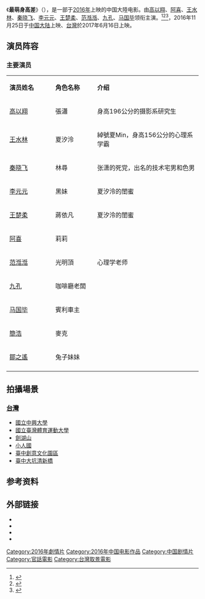 {{Infobox Film
| name           =最萌身高差
| original_name  = Min & Max
| image          = 
| image_size     =
| caption        =
| based_on       =
| 監製           = 陈辉
| 製片           = [[林胜国|林胜国]]
| 導演           = [[林胜国|林胜国]]
| 編劇           = 吕不二、马小慧
| 主演           = [[高以翔|高以翔]]、[[阿喜|阿喜]]、[[王水林|王水林]]、[[秦晓飞|秦晓飞]]、[[李元元_(演员)|李元元]]、[[王楚柔|王楚柔]]、[[范湉湉|范湉湉]]、[[九孔_(艺人)|九孔]]、[[马国毕|马国毕]]
| 攝影           = 
| 剪輯           =
| 配樂           = 
| 製片商         = 
| 發行商         = 福建恒业影业有限公司、<br>中影新锐（北京）影业有限公司、<br>杭州天映影视传媒有限公司
| 產地           = {{中國大陸電影產地}}
| 拍攝地點       = 中興大學
| 片长           = 95 分钟
| 上映日期       = {{Flagicon|CHN}} 2016年11月25日<br>{{Flagicon|TWN}} 2017年6月16日
| 語言           = [[華語|華語]]
| 票房           = 新台幣79,450元<ref>[http://www.tfi.org.tw/about-publicinfo04.asp 全國電影票房截至2017年七月前資訊] {{Wayback|url=http://www.tfi.org.tw/about-publicinfo04.asp |date=20170307210818 }},2017.08.07 [[國家電影中心|國家電影中心]]</ref>(台灣票房)
}}
《'''最萌身高差'''》（{{lang-en|'''''Min & Max'''''}}），是一部于[[2016年电影列表|2016年]]上映的中国大陸电影。由[[高以翔|高以翔]]、[[阿喜_(艺人)|阿喜]]、[[王水林|王水林]]、[[秦晓飞|秦晓飞]]、[[李元元_(演员)|李元元]]、[[王楚柔|王楚柔]]、[[范湉湉|范湉湉]]、[[九孔_(艺人)|九孔]]、[[马国毕|马国毕]]领衔主演。<ref>{{Cite web |url=http://ent.huanqiu.com/movie/yingshi-gangtai/2016-10/9584665.html |title=王沥川基因突变 高以翔《最萌身高差》变渣男 |access-date=2017-02-09 |archive-url=https://web.archive.org/web/20170211080422/http://ent.huanqiu.com/movie/yingshi-gangtai/2016-10/9584665.html |archive-date=2017-02-11 |dead-url=yes }}</ref><ref>{{Cite web |url=http://news.sina.com.cn/o/2016-11-27/doc-ifxyawxa2850933.shtml |title=相差40厘米！高以翔王水林演绎“最萌身高差” |access-date=2017-02-09 |archive-date=2017-08-08 |archive-url=https://web.archive.org/web/20170808153154/http://news.sina.com.cn/o/2016-11-27/doc-ifxyawxa2850933.shtml |dead-url=no }}</ref><ref>{{Cite web |url=http://ent.people.com.cn/n1/2016/1124/c1012-28894124.html |title=人民观影团：《最萌身高差》90后青春故事爆笑解压 |access-date=2017-02-09 |archive-date=2016-11-25 |archive-url=https://web.archive.org/web/20161125131904/http://ent.people.com.cn/n1/2016/1124/c1012-28894124.html |dead-url=no }}</ref>，2016年11月25日于[[中国大陆|中国大陆]]上映、[[台灣|台灣]]於2017年6月16日上映。

== 演员阵容 ==
=== 主要演员 ===
{|class="wikitable" width="60%"
|- style="background:#AFC7BA; color:snow" align=center
|style="width:22%"|'''演员姓名'''||style="width:20%"|'''角色名称'''||style="width:50%"|'''介绍'''
|-
! [[高以翔|高以翔]]
! 張瀟
|身高196公分的摄影系研究生
|-
! [[王水林|王水林]]
! 夏汐泠
|綽號夏Min，身高156公分的心理系学霸
|-
! [[秦晓飞|秦晓飞]]
! 林尋
|张潇的死党，出名的技术宅男和色男
|-
! [[李元元_(演员)|李元元]]
! 黑妹
|夏汐泠的閨蜜
|-
! [[王楚柔|王楚柔]]
! 蔣依凡
|夏汐泠的閨蜜
|-
! [[阿喜_(艺人)|阿喜]]
! 莉莉
|
|-
! [[范湉湉|范湉湉]]
! 光明頂
|心理学老师 
|-
! [[九孔_(艺人)|九孔]]
! 咖啡廳老闆
|
|-
! [[马国毕|马国毕]]
! 賓利車主
|
|-
! [[簡浩|簡浩]]
! 麥克
|
|-
! [[鄒之遙|鄒之遙]]
! 兔子妹妹
|
|-
|}

== 拍攝場景 ==
=== [[台灣|台灣]] ===
* [[國立中興大學|國立中興大學]]
* [[國立臺灣體育運動大學|國立臺灣體育運動大學]]
*[[劍湖山|劍湖山]]
*[[小人國|小人國]]
*[[臺中創意文化園區|臺中創意文化園區]]
*[[臺中大坑清新橋|臺中大坑清新橋]]

== 参考资料 ==
{{reflist}}

== 外部链接 ==
* {{Facebook|最萌身高差-400257797040640}}
* {{Weibo|5893655621}}
* {{hkmdb title|19546}}
* {{imdb title|6446772}}

[[Category:2016年劇情片|Category:2016年劇情片]]
[[Category:2016年中国电影作品|Category:2016年中国电影作品]]
[[Category:中国剧情片|Category:中国剧情片]]
[[Category:官話電影|Category:官話電影]]
[[Category:台灣取景電影|Category:台灣取景電影]]